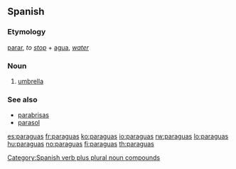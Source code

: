 ==Spanish==
===Etymology===
[[parar]], ''to [[stop]]'' + [[agua]], ''[[water]]''<!-- confirmed with real. dicc. esp. not "para" (for) + "agua" (water) -->

===Noun===
{{es-noun-m|pl=paraguas}}

# [[umbrella]]

===See also===
*[[parabrisas]]
*[[parasol]]

[[Category:Spanish verb plus plural noun compounds]]

[[es:paraguas]]
[[fr:paraguas]]
[[ko:paraguas]]
[[io:paraguas]]
[[rw:paraguas]]
[[lo:paraguas]]
[[hu:paraguas]]
[[no:paraguas]]
[[fi:paraguas]]
[[th:paraguas]]